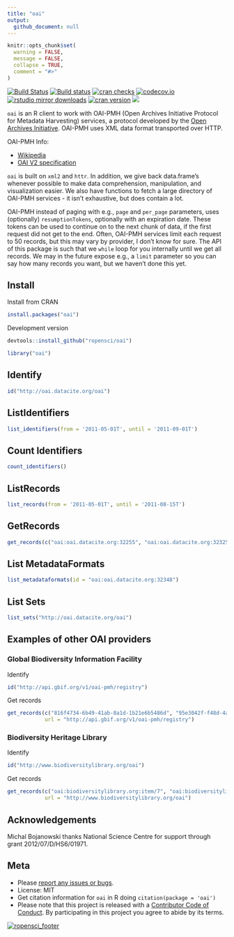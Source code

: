 ```yaml
---
title: "oai"
output:
  github_document: null
---
```



```r
knitr::opts_chunk$set(
  warning = FALSE,
  message = FALSE,
  collapse = TRUE,
  comment = "#>"
)
```

[![Build Status](https://travis-ci.org/ropensci/oai.svg?branch=master)](https://travis-ci.org/ropensci/oai) 
[![Build status](https://ci.appveyor.com/api/projects/status/h5qu574ky0rk3xxv?svg=true)](https://ci.appveyor.com/project/sckott/oai) 
[![cran checks](https://cranchecks.info/badges/worst/oai)](https://cranchecks.info/pkgs/oai)
[![codecov.io](http://codecov.io/github/ropensci/oai/coverage.svg?branch=master)](http://codecov.io/github/ropensci/oai?branch=master) 
[![rstudio mirror downloads](http://cranlogs.r-pkg.org/badges/oai?color=2ED968)](https://github.com/metacran/cranlogs.app) 
[![cran version](http://www.r-pkg.org/badges/version/oai)](https://cran.r-project.org/package=oai) 
[![](https://badges.ropensci.org/19_status.svg)](https://github.com/ropensci/onboarding/issues/19)

`oai` is an R client to work with OAI-PMH (Open Archives Initiative Protocol for Metadata Harvesting) services, a protocol developed by the [Open Archives Initiative](https://en.wikipedia.org/wiki/Open_Archives_Initiative). OAI-PMH uses XML data format transported over HTTP.

OAI-PMH Info:

* [Wikipedia](https://en.wikipedia.org/wiki/Open_Archives_Initiative_Protocol_for_Metadata_Harvesting)
* [OAI V2 specification](http://www.openarchives.org/OAI/openarchivesprotocol.html)

`oai` is built on `xml2` and `httr`. In addition, we give back data.frame's whenever possible to make data comprehension, manipulation, and visualization easier. We also have functions to fetch a large directory of OAI-PMH services - it isn't exhaustive, but does contain a lot.

OAI-PMH instead of paging with e.g., `page` and `per_page` parameters, uses (optionally) `resumptionTokens`, optionally with an expiration date. These tokens can be used to continue on to the next chunk of data, if the first request did not get to the end. Often, OAI-PMH services limit each request to 50 records, but this may vary by provider, I don't know for sure. The API of this package is such that we `while` loop for you internally until we get all records. We may in the future expose e.g., a `limit` parameter so you can say how many records you want, but we haven't done this yet.

## Install

Install from CRAN

```r
install.packages("oai")
```

Development version

```r
devtools::install_github("ropensci/oai")
```

```r
library("oai")
```

## Identify

```r
id("http://oai.datacite.org/oai")
```

## ListIdentifiers

```r
list_identifiers(from = '2011-05-01T', until = '2011-09-01T')
```

## Count Identifiers

```r
count_identifiers()
```

## ListRecords

```r
list_records(from = '2011-05-01T', until = '2011-08-15T')
```

## GetRecords

```r
get_records(c("oai:oai.datacite.org:32255", "oai:oai.datacite.org:32325"))
```

## List MetadataFormats

```r
list_metadataformats(id = "oai:oai.datacite.org:32348")
```

## List Sets

```r
list_sets("http://oai.datacite.org/oai")
```

## Examples of other OAI providers

### Global Biodiversity Information Facility

Identify

```r
id("http://api.gbif.org/v1/oai-pmh/registry")
```

Get records

```r
get_records(c("816f4734-6b49-41ab-8a1d-1b21e6b5486d", "95e3042f-f48d-4a04-8251-f755bebeced6"),
            url = "http://api.gbif.org/v1/oai-pmh/registry")
```

### Biodiversity Heritage Library

Identify

```r
id("http://www.biodiversitylibrary.org/oai")
```

Get records

```r
get_records(c("oai:biodiversitylibrary.org:item/7", "oai:biodiversitylibrary.org:item/9"),
            url = "http://www.biodiversitylibrary.org/oai")
```


## Acknowledgements

Michal Bojanowski thanks National Science Centre for support through grant 2012/07/D/HS6/01971.


## Meta

* Please [report any issues or bugs](https://github.com/ropensci/oai/issues).
* License: MIT
* Get citation information for `oai` in R doing `citation(package = 'oai')`
* Please note that this project is released with a [Contributor Code of Conduct](CODE_OF_CONDUCT.md). By participating in this project you agree to abide by its terms.

[![ropensci_footer](http://ropensci.org/public_images/github_footer.png)](http://ropensci.org)
